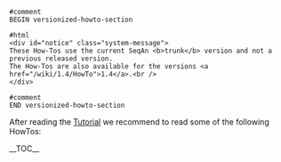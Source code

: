 
<pre>
#comment
BEGIN versionized-howto-section
</pre>
<pre>#html
<div id="notice" class="system-message">
These How-Tos use the current SeqAn <b>trunk</b> version and not a previous released version.
The How-Tos are also available for the versions <a href="/wiki/1.4/HowTo">1.4</a>.<br />
</div>
</pre>
<pre>
#comment
END versionized-howto-section
</pre>

After reading the [[Tutorial]] we recommend to read some of the following HowTos:

__TOC__



{{TracNotice|{{PAGENAME}}}}